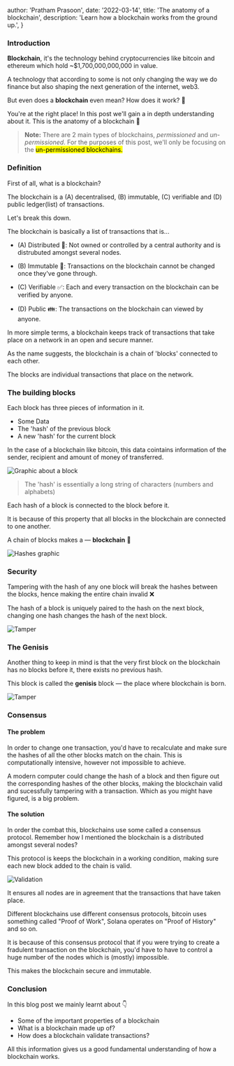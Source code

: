
  author: 'Pratham Prasoon',
  date: '2022-03-14',
  title: 'The anatomy of a blockchain',
  description:
    'Learn how a blockchain works from the ground up.',
}


### Introduction

**Blockchain**, it's the technology behind cryptocurrencies like bitcoin and ethereum which hold ~$1,700,000,000,000 in value.

A technology that according to some is not only changing the way we do finance but also shaping the next generation of the internet, web3.

But even does a **blockchain** even mean? How does it work? 🤔

You're at the right place! In this post we'll gain a in depth understanding about it.
This is the anatomy of a blockchain 🔗

> **Note:** There are 2 main types of blockchains, _permissioned_ and _un-permissioned_. For the purposes of this post, we'll only be focusing on the <mark>un-permissioned blockchains.</mark>

### Definition

First of all, what is a blockchain?

The blockchain is a (A) decentralised, (B) immutable, (C) verifiable and (D) public ledger(list) of transactions.

Let's break this down.

The blockchain is basically a list of transactions that is...

- (A) Distributed 🏦: Not owned or controlled by a central authority and is distrubuted amongst several nodes.

- (B) Immutable 🔐: Transactions on the blockchain cannot be changed once they've gone through.

- (C) Verifiable ✅: Each and every transaction on the blockchain can be verified by anyone.

- (D) Public 👪: The transactions on the blockchain can viewed by anyone.

In more simple terms, a blockchain keeps track of transactions that take place on a network in an open and secure manner.

As the name suggests, the blockchain is a chain of 'blocks' connected to each other.

The blocks are individual transactions that place on the network.

### The building blocks

Each block has three pieces of information in it.

- Some Data
- The 'hash' of the previous block
- A new 'hash' for the current block

In the case of a blockchain like bitcoin, this data cointains information of the sender, recipient and amount of money of transferred.

![Graphic about a block](images/blocks.jpg)

> The 'hash' is essentially a long string of characters (numbers and alphabets)

Each hash of a block is connected to the block before it.

It is because of this property that all blocks in the blockchain are connected to one another.

A chain of blocks makes a — **blockchain** 🔗

![Hashes graphic](images/hashes.jpg)

### Security

Tampering with the hash of any one block will break the hashes between the blocks, hence making the entire chain invalid ❌

The hash of a block is uniquely paired to the hash on the next block, changing one hash changes the hash of the next block.

![Tamper](images/tamper.jpg)

### The Genisis

Another thing to keep in mind is that the very first block on the blockchain has no blocks before it, there exists no previous hash.

This block is called the **genisis** block — the place where blockchain is born.

![Tamper](images/genisis.png)

### Consensus

#### The problem

In order to change one transaction, you'd have to recalculate and make sure the hashes of all the other blocks match on the chain. This is computationally intensive, however not impossible to achieve.

A modern computer could change the hash of a block and then figure out the corresponding hashes of the other blocks, making the blockchain valid and sucessfully tampering with a transaction.
Which as you might have figured, is a big problem.

#### The solution

In order the combat this, blockchains use some called a consensus protocol. Remember how I mentioned the blockchain is a distributed amongst several nodes?

This protocol is keeps the blockchain in a working condition, making sure each new block added to the chain is valid.

![Validation](images/valid.jpg)

It ensures all nodes are in agreement that the transactions that have taken place.

Different blockchains use different consensus protocols, bitcoin uses something called "Proof of Work", Solana operates on "Proof of History" and so on.

It is because of this consensus protocol that if you were trying to create a fradulent transaction on the blockchain, you'd have to have to control a huge number of the nodes which is (mostly) impossible.

This makes the blockchain secure and immutable.

### Conclusion

In this blog post we mainly learnt about 👇

- Some of the important properties of a blockchain
- What is a blockchain made up of?
- How does a blockchain validate transactions?

All this information gives us a good fundamental understanding of how a blockchain works.
